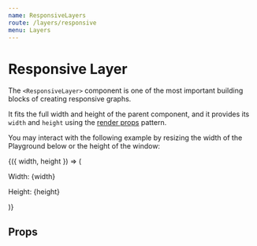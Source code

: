 ```yaml
---
name: ResponsiveLayers
route: /layers/responsive
menu: Layers
---
```



# Responsive Layer

The `<ResponsiveLayer>` component is one of the most important building blocks of creating responsive graphs.

It fits the full width and height of the parent component, and it provides its `width` and `height` using the [render props](https://reactjs.org/docs/render-props.html) pattern.

You may interact with the following example by resizing the width of the Playground below or the height of the window:

<Playground>
  <div style={{ height: '12vh' }}>
    <ResponsiveLayer>
      {({ width, height }) => (
        <div>
          <p>Width: {width}</p>
          <p>Height: {height}</p>
        </div>
      )}
    </ResponsiveLayer>
  </div>
</Playground>


## Props

<PropsTable of={ResponsiveLayer} />
